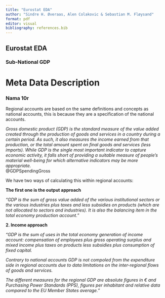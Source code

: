 ```yaml
---
title: "Eurostat EDA"
author: "Sindre H. Øveraas, Alen Colakovic & Sebastian M. Fløysand"
format: pdf
editor: visual
bibliography: references.bib
---
```


## Eurostat EDA

### Sub-National GDP

# Meta Data Description

### Nama 10r

Regional accounts are based on the same definitions and concepts as national accounts, this is because they are a specification of the national accounts.

*Gross domestic product (GDP) is the standard measure of the value added created through the production of goods and services in a country during a certain period. As such, it also measures the income earned from that production, or the total amount spent on final goods and services (less imports). While GDP is the single most important indicator to capture economic activity, it falls short of providing a suitable measure of people's material well-being for which alternative indicators may be more appropriate.\
*\@GDPSpendingGross

We have two ways of calculating this within regional accounts:

**The first one is the output approach**

*"GDP is the sum of gross value added of the various institutional sectors or the various industries plus taxes and less subsidies on products (which are not allocated to sectors and industries). It is also the balancing item in the total economy production account."*

**2. Income approach**

*"GDP is the sum of uses in the total economy generation of income account: compensation of employees plus gross operating surplus and mixed income plus taxes on products less subsidies plus consumption of fixed capital.*

*Contrary to national accounts GDP is not compoled from the expenditure side in regional accounts due to data limitations on the inter-regional flows of goods and services.*

*The different measures for the regional GDP are absolute figures in € and Purchasing Power Standards (PPS), figures per inhabitant and relative data compared to the EU Member States average."*
